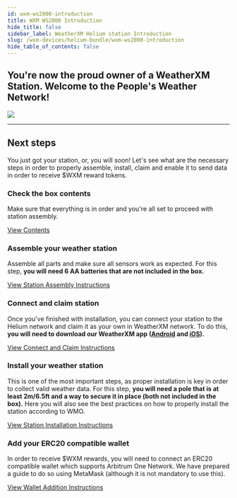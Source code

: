 ```yaml
---
id: wxm-ws2000-introduction
title: WXM WS2000 Introduction
hide_title: false
sidebar_label: WeatherXM Helium station Introduction
slug: /wxm-devices/helium-bundle/wxm-ws2000-introduction
hide_table_of_contents: false
---
```



<h2 className="subtitle">You're now the proud owner of a WeatherXM Station. Welcome to the People's Weather Network!</h2>

<div class="control">
    <img src={useBaseUrl("img/home/helium.png")} />
</div>

<hr />

## Next steps

You just got your station, or, you will soon!
Let's see what are the necessary steps in order to properly assemble, install, claim and enable it to send data in order to receive $WXM reward tokens.

### Check the box contents

Make sure that everything is in order and you're all set to proceed with station assembly.


<a href="/wxm-devices/helium-bundle/helium-contents">View Contents</a>


### Assemble your weather station

Assemble all parts and make sure all sensors work as expected. For this step, **you will need 6 AA batteries that are not included in the box.**


<a href="/wxm-devices/helium-bundle/helium-assemble">View Station Assembly Instructions</a>

### Connect and claim station

Once you've finished with installation, you can connect your station to the Helium network and claim it as your own in WeatherXM network. To do this, **you will need to download our WeatherXM app (<a href="https://play.google.com/store/apps/details?id=com.weatherxm.app&hl=en&gl=US" target="blank">Android</a> and <a href="https://apps.apple.com/ie/app/weatherxm/id1629841929" target="blank">iOS</a>).**


<a href="/wxm-devices/helium-bundle/helium-connect-and-claim">View Connect and Claim Instructions</a>

### Install your weather station

This is one of the most important steps, as proper installation is key in order to collect valid weather data. For this step, **you will need a pole that is at least 2m/6.5ft and a way to secure it in place (both not included in the box).** Here you will also see the best practices on how to properly install the station according to WMO.


<a href="/wxm-devices/helium-bundle/helium-install-weather-station">View Station Installation Instructions</a>


### Add your ERC20 compatible wallet

In order to receive $WXM rewards, you will need to connect an ERC20 compatible wallet which supports Arbitrum One Network. We have prepared a guide to do so using MetaMask (although it is not mandatory to use this).


<a href="/wallet/add-edit-wallet-address#how-to-create-wallet-on-metamask">View Wallet Addition Instructions</a>